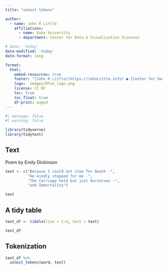 ```yaml
---
title: "unnest tokens"

author: 
  - name: John R Little
    affiliations:
      - name: Duke University
      - department: Center for Data & Vizualization Sciences

# date: 'today'
date-modified: 'today'
date-format: long

format: 
  html:
    embed-resources: true
    footer: "[John R Little](https://JohnLittle.info) ● [Center for Data & Visualization Sciences](https://library.duke.edu/data/) ● [CC BY 4.0](https://creativecommons.org/licenses/by/4.0/)"
    logo:  images/Rfun_logo.png
    license: CC BY    
    toc: true
    toc_float: true
    df-print: paged
---
```


```r
#| message: false
#| warning: false

library(tidyverse)
library(tidytext)
```

## Text

Poem by Emily Dickinson

```r
text <- c("Because I could not stop for Death -",
          "He kindly stopped for me -",
          "The Carriage held but just Ourselves -",
          "and Immortality")

text
```

## A tidy table

```r
text_df <- tibble(line = 1:4, text = text)

text_df
```

## Tokenization

```r
text_df %>%
  unnest_tokens(word, text)
```
